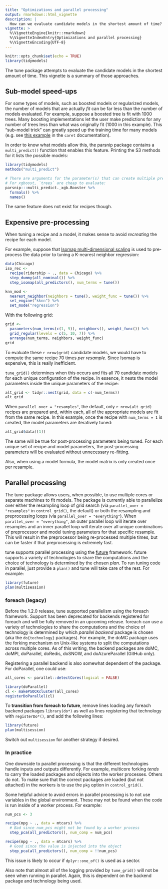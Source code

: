 ```yaml
---
title: "Optimizations and parallel processing"
output: rmarkdown::html_vignette
description: |
  How can we evaluate candidate models in the shortest amount of time?
vignette: >
  %\VignetteEngine{knitr::rmarkdown}
  %\VignetteIndexEntry{Optimizations and parallel processing}
  %\VignetteEncoding{UTF-8}
---
```

  
```r
knitr::opts_chunk$set(echo = TRUE)
library(tidymodels)
```

The tune package attempts to evaluate the candidate models in the shortest amount of time. This vignette is a summary of those approaches. 

## Sub-model speed-ups

For some types of models, such as boosted models or regularized models, the number of models that are actually _fit_ can be far less than the number of models evaluated. For example, suppose a boosted tree is fit with 1000 trees. Many boosting implementations let the user make predictions for any number of trees less than what was originally fit (1000 in this example). This "sub-model trick" can greatly speed up the training time for many models (e.g. see [this example](https://topepo.github.io/caret/using-your-own-model-in-train.html#illustrative-example-2-something-more-complicated---logitboost) in the `caret` documentation). 

In order to know what models allow this, the parsnip package contains a `multi_predict()` function that enables this feature. Printing the S3 methods for it lists the possible models:

```r
library(tidymodels)
methods("multi_predict")

# There are arguments for the parameter(s) that can create multiple predictions.
# For xgboost, `trees` are cheap to evaluate: 
parsnip:::multi_predict._xgb.Booster %>% 
  formals() %>% 
  names()
```

The same feature does not exist for recipes though. 

## Expensive pre-processing 

When tuning a recipe and a model, it makes sense to avoid _recreating_ the recipe for each model. 

For example, suppose that [Isomap multi-dimensional scaling](https://en.wikipedia.org/wiki/Isomap) is used to pre-process the data prior to tuning a K-nearest neighbor regression:

```r
data(Chicago)
iso_rec <- 
  recipe(ridership ~ ., data = Chicago) %>% 
  step_dummy(all_nominal()) %>% 
  step_isomap(all_predictors(), num_terms = tune())

knn_mod <- 
  nearest_neighbor(neighbors = tune(), weight_func = tune()) %>% 
  set_engine("kknn") %>% 
  set_mode("regression")
```

With the following grid:

```r
grid <- 
  parameters(num_terms(c(1, 9)), neighbors(), weight_func()) %>% 
  grid_regular(levels = c(5, 10, 7)) %>% 
  arrange(num_terms, neighbors, weight_func)
grid 
```

To evaluate these `r nrow(grid)` candidate models, we would have to compute the same recipe 70 times _per resample_. Since Isomap is expensive, this is really inefficient. 

`tune_grid()` determines when this occurs and fits all 70 candidate models for each unique configuration of the recipe. In essence, it nests the model parameters inside the unique parameters of the recipe:

```r
alt_grid <- tidyr::nest(grid, data = c(-num_terms))
alt_grid
```

When `parallel_over = "resamples"`, the default, only `r nrow(alt_grid)` recipes are prepared and, within each, all of the appropriate models are fit from the same recipe. In this example, once the recipe with `num_terms = 1` is created, the model parameters are iteratively tuned: 

```r
alt_grid$data[[1]]
```

The same will be true for post-processing parameters being tuned. For each unique set of recipe and model parameters, the post-processing parameters will be evaluated without unnecessary re-fitting. 

Also, when using a model formula, the model matrix is only created once per resample. 

## Parallel processing

The tune package allows users, when possible, to use multiple cores or separate machines to fit models. The package is currently able to parallelize over either the resampling loop of grid search (via `parallel_over = "resamples"` in `control_grid()`, the default) or both the resampling and preprocessing loops (via `parallel_over = "everything"`). When `parallel_over = "everything"`, an outer parallel loop will iterate over resamples and an inner parallel loop will iterate over all unique combinations of preprocessor and model tuning parameters for that specific resample. This will result in the preprocessor being re-processed multiple times, but can be faster if that preprocessing is extremely fast.

tune supports parallel processing using the [future](https://www.futureverse.org/) framework. future supports a variety of technologies to share the computations and the choice of technology is determined by the chosen _plan_. To run tuning code in parallel, just provide a `plan()` and tune will take care of the rest. For example:

```r
library(future)
plan(multisession)
```

### foreach (legacy)

Before the 1.2.0 release, tune supported parallelism using the foreach framework. Support has been deprecated for backends registered for foreach and will be fully removed in an upcoming release. foreach can use a variety of technologies to share the computations and the choice of technology is determined by which _parallel backend_ package is chosen (aka the `do{technology}` packages). For example, the doMC package uses the forking mechanism on Unix-like systems to split the computations across multiple cores. As of this writing, the backend packages are doMC, doMPI, doParallel, doRedis, doSNOW, and doAzureParallel (GitHub only).

Registering a parallel backend is also somewhat dependent of the package. For doParallel, one could use:

```r
all_cores <- parallel::detectCores(logical = FALSE)

library(doParallel)
cl <- makePSOCKcluster(all_cores)
registerDoParallel(cl)
```

To **transition from foreach to future**, remove lines loading any foreach backend packages `library(do*)` as well as lines registering that technology with `registerDo*()`, and add the following lines:

```r
library(future)
plan(multisession)
```

Switch out `multisession` for another strategy if desired.

### In practice

One downside to parallel processing is that the different technologies handle inputs and outputs differently. For example, multicore forking _tends_ to carry the loaded packages and objects into the worker processes. Others do not. To make sure that the correct packages are loaded (but not attached) in the workers is to use the `pkg` option in `control_grid()`. 

Some helpful advice to avoid errors in parallel processing is to not use variables in the global environment. These may not be found when the code is run inside of a worker process. For example:

```r
num_pcs <- 3

recipe(mpg ~ ., data = mtcars) %>% 
  # Bad since num_pcs might not be found by a worker process
  step_pca(all_predictors(), num_comp = num_pcs)

recipe(mpg ~ ., data = mtcars) %>% 
  # Good since the value is injected into the object
  step_pca(all_predictors(), num_comp = !!num_pcs)
```

This issue is likely to occur if `dplyr::one_of()` is used as a sector.  


Also note that almost all of the logging provided by `tune_grid()` will not be seen when running in parallel. Again, this is dependent on the backend package and technology being used. 



